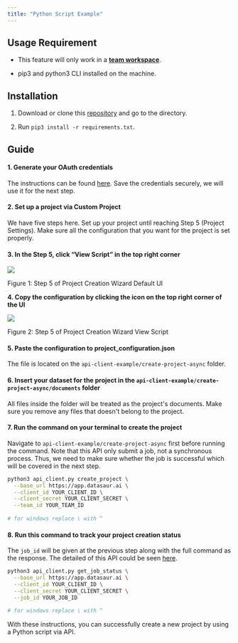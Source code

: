 ```yaml
---
title: "Python Script Example"
---
```


## Usage Requirement

* This feature will only work in a [**team workspace**](/datasaur/workspace-management/workspace).

* pip3 and python3 CLI installed on the machine.

## Installation

1. Download or clone this [repository](https://github.com/datasaur-ai/api-client-example) and go to the directory.

2. Run `pip3 install -r requirements.txt`.

## Guide

#### 1\. Generate your OAuth credentials

The instructions can be found [here](/datasaur/api/credentials). Save the credentials securely, we will use it for the next step.

#### 2\. Set up a project via Custom Project

We have five steps here. Set up your project until reaching Step 5 (Project Settings). Make sure all the configuration that you want for the project is set properly.

#### 3\. In the Step 5, click “View Script” in the top right corner

![](/images/image.png)

Figure 1: Step 5 of Project Creation Wizard Default UI

**4\. Copy the configuration by clicking the icon on the top right corner of the UI**

![](/images/14.png)

Figure 2: Step 5 of Project Creation Wizard View Script

#### 5\. Paste the configuration to project\_configuration.json

The file is located on the `api-client-example/create-project-async` folder.

#### 6\. Insert your dataset for the project in the `api-client-example/create-project-async/documents` folder

All files inside the folder will be treated as the project's documents. Make sure you remove any files that doesn't belong to the project.

#### 7\. Run the command on your terminal to create the project

Navigate to `api-client-example/create-project-async` first before running the command. Note that this API only submit a job, not a synchronous process. Thus, we need to make sure whether the job is successful which will be covered in the next step.

```bash
python3 api_client.py create_project \
  --base_url https://app.datasaur.ai \
  --client_id YOUR_CLIENT_ID \
  --client_secret YOUR_CLIENT_SECRET \
  --team_id YOUR_TEAM_ID
 
# for windows replace \ with ^
```

#### 8\. Run this command to track your project creation status

The `job_id` will be given at the previous step along with the full command as the response. The detailed of this API could be seen [here](/datasaur/api/get-data/check-job).

```bash
python3 api_client.py get_job_status \
  --base_url https://app.datasaur.ai \
  --client_id YOUR_CLIENT_ID \
  --client_secret YOUR_CLIENT_SECRET \
  --job_id YOUR_JOB_ID
 
# for windows replace \ with ^ 
```

With these instructions, you can successfully create a new project by using a Python script via API.